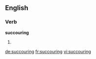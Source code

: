 ==English==

===Verb===
'''succouring'''

# {{present participle of|[[succour]]}}

[[de:succouring]]
[[fr:succouring]]
[[vi:succouring]]